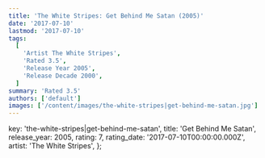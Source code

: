 ```yaml
---
title: 'The White Stripes: Get Behind Me Satan (2005)'
date: '2017-07-10'
lastmod: '2017-07-10'
tags:
  [
    'Artist The White Stripes',
    'Rated 3.5',
    'Release Year 2005',
    'Release Decade 2000',
  ]
summary: 'Rated 3.5'
authors: ['default']
images: ['/content/images/the-white-stripes|get-behind-me-satan.jpg']
---
```


  key: 'the-white-stripes|get-behind-me-satan',
  title: 'Get Behind Me Satan',
  release_year: 2005,
  rating: 7,
  rating_date: '2017-07-10T00:00:00.000Z',
  artist: 'The White Stripes',
};

<MusicRating data={data} />
